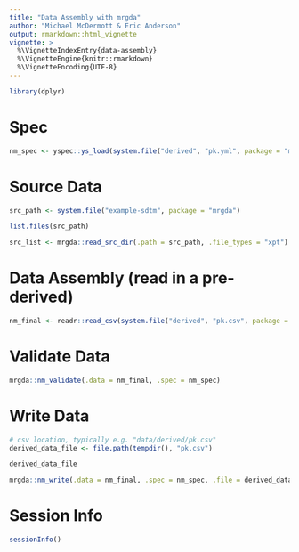 ```yaml
---
title: "Data Assembly with mrgda"
author: "Michael McDermott & Eric Anderson"
output: rmarkdown::html_vignette
vignette: >
  %\VignetteIndexEntry{data-assembly}
  %\VignetteEngine{knitr::rmarkdown}
  %\VignetteEncoding{UTF-8}
---
```



```r
library(dplyr)

```

# Spec

```r
nm_spec <- yspec::ys_load(system.file("derived", "pk.yml", package = "mrgda"))

```

# Source Data

```r
src_path <- system.file("example-sdtm", package = "mrgda")

list.files(src_path)

src_list <- mrgda::read_src_dir(.path = src_path, .file_types = "xpt")

```

# Data Assembly (read in a pre-derived)

```r

nm_final <- readr::read_csv(system.file("derived", "pk.csv", package = "mrgda"), na = ".")

```



# Validate Data

```r

mrgda::nm_validate(.data = nm_final, .spec = nm_spec)

```

# Write Data

```r

# csv location, typically e.g. "data/derived/pk.csv"
derived_data_file <- file.path(tempdir(), "pk.csv")

derived_data_file

mrgda::nm_write(.data = nm_final, .spec = nm_spec, .file = derived_data_file)

```


# Session Info
```r
sessionInfo()
```
